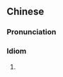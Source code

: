 {{also|那壶不开提那壶}}
==Chinese==
{{zh-forms|s=那壶不开提那壶}}

===Pronunciation===
{{zh-pron
|m=nǎ hú 不 kāi tí nǎ hú
|cat=id
}}

===Idiom===
{{zh-idiom}}

# {{non-gloss definition|Misspelling of {{l|zh|哪壺不開提哪壺}}.}}